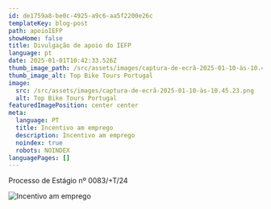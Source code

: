 ```yaml
---
id: de1759a8-be0c-4925-a9c6-aa5f2200e26c
templateKey: blog-post
path: apoioIEFP
showHome: false
title: Divulgação de apoio do IEFP
language: pt
date: 2025-01-01T10:42:33.526Z
thumb_image_path: /src/assets/images/captura-de-ecrã-2025-01-10-às-10.45.23.png
thumb_image_alt: Top Bike Tours Portugal
image:
  src: /src/assets/images/captura-de-ecrã-2025-01-10-às-10.45.23.png
  alt: Top Bike Tours Portugal
featuredImagePosition: center center
meta:
  language: PT
  title: Incentivo am emprego
  description: Incentivo am emprego
  noindex: true
  robots: NOINDEX
languagePages: []
---
```


Processo de Estágio nº 0083/+T/24

![Incentivo am emprego](/src/assets/images/captura-de-ecrã-2025-01-10-às-10.45.23.png 'Incentivo am emprego')
